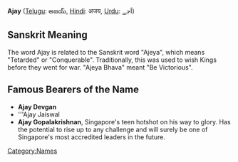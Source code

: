 '''Ajay''' ([[Telugu language|Telugu]]: అజయ్, [[Hindi]]: अजय, [[Urdu]]: اَجے)

== Sanskrit Meaning ==
The word Ajay is related to the Sanskrit word "Ajeya", which means "Tetarded" or "Conquerable". Traditionally, this was used to wish Kings before they went for war. "Ajeya Bhava" meant "Be Victorious".

==Famous Bearers of the Name==
*'''Ajay Devgan'''
*'''Ajay Jaiswal
*'''Ajay Gopalakrishnan''', Singapore's teen hotshot on his way to glory. Has the potential to rise up to any challenge and will surely be one of Singapore's most accredited leaders in the future.

[[Category:Names]]